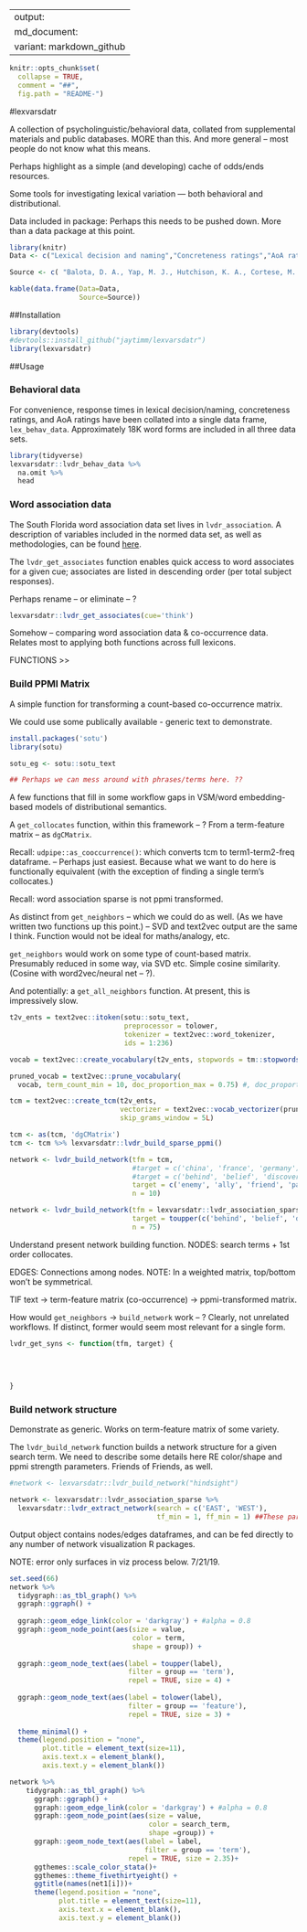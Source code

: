 
---
output:
  md_document:
    variant: markdown_github
---

```r
knitr::opts_chunk$set(
  collapse = TRUE,
  comment = "##",
  fig.path = "README-")
```



#lexvarsdatr

A collection of psycholinguistic/behavioral data, collated from supplemental materials and public databases. 
MORE than this.  And more general -- most people do not know what this means.

Perhaps highlight as a simple (and developing) cache of odds/ends resources.   

Some tools for investigating lexical variation --- both behavioral and distributional.

Data included in package:  Perhaps this needs to be pushed down.  More than a data package at this point.

```r
library(knitr)
Data <- c("Lexical decision and naming","Concreteness ratings","AoA ratings", "Word association")
```


```r
Source <- c( "Balota, D. A., Yap, M. J., Hutchison, K. A., Cortese, M. J., Kessler, B., Loftis, B., ... & Treiman, R. (2007). The English lexicon project. *Behavior research methods*, 39(3), 445-459.","Brysbaert, M., Warriner, A. B., & Kuperman, V. (2014). Concreteness ratings for 40 thousand generally known English word lemmas. *Behavior research methods*, 46(3), 904-911.","Kuperman, V., Stadthagen-Gonzalez, H., & Brysbaert, M. (2012). Age-of-acquisition ratings for 30,000 English words. *Behavior Research Methods*, 44(4), 978-990.","Nelson, D. L., McEvoy, C. L., & Schreiber, T. A. (2004). The University of South Florida free association, rhyme, and word fragment norms. *Behavior Research Methods, Instruments, & Computers*, 36(3), 402-407.")

kable(data.frame(Data=Data,
                 Source=Source))
```


##Installation

```r
library(devtools)
#devtools::install_github("jaytimm/lexvarsdatr")
library(lexvarsdatr) 
```



##Usage

### Behavioral data

For convenience, response times in lexical decision/naming, concreteness ratings, and AoA ratings have been collated into a single data frame, `lex_behav_data`.  Approximately 18K word forms are included in all three data sets.  

```r
library(tidyverse)
lexvarsdatr::lvdr_behav_data %>%
  na.omit %>%
  head
```



### Word association data

The South Florida word association data set lives in `lvdr_association`.  A description of variables included in the normed data set, as well as methodologies, can be found [here](http://w3.usf.edu/FreeAssociation/).  

The `lvdr_get_associates` function enables quick access to word associates for a given cue; associates are listed in descending order (per total subject responses).

Perhaps rename -- or eliminate -- ?

```r
lexvarsdatr::lvdr_get_associates(cue='think')
```

Somehow -- comparing word association data & co-occurrence data.  Relates most to applying both functions across full lexicons.



FUNCTIONS >> 

### Build PPMI Matrix

A simple function for transforming a count-based co-occurrence matrix.  

We could use some publically available - generic text to demonstrate.  

```r
install.packages('sotu')
library(sotu)

sotu_eg <- sotu::sotu_text

## Perhaps we can mess around with phrases/terms here. ?? 
```

A few functions that fill in some workflow gaps in VSM/word embedding-based models of distributional semantics.

A `get_collocates` function, within this framework -- ?   From a term-feature matrix -- as `dgCMatrix`.


Recall: `udpipe::as_cooccurrence()`: which converts tcm to term1-term2-freq dataframe.  -- Perhaps just easiest.  Because what we want to do here is functionally equivalent (with the exception of finding a single term's collocates.)

Recall: word association sparse is not ppmi transformed. 

As distinct from `get_neighbors` -- which we could do as well.  (As we have written two functions up this point.) -- SVD and text2vec output are the same I think.  Function would not be ideal for maths/analogy, etc.

`get_neighbors` would work on some type of count-based matrix.  Presumably reduced in some way, via SVD etc.  Simple cosine similarity.  (Cosine with word2vec/neural net -- ?).

And potentially: a `get_all_neighbors` function.  At present, this is impressively slow.  

```r
t2v_ents = text2vec::itoken(sotu::sotu_text, 
                            preprocessor = tolower, 
                            tokenizer = text2vec::word_tokenizer, 
                            ids = 1:236)

vocab = text2vec::create_vocabulary(t2v_ents, stopwords = tm::stopwords()) 

pruned_vocab = text2vec::prune_vocabulary(
  vocab, term_count_min = 10, doc_proportion_max = 0.75) #, doc_proportion_max = 0.95

tcm = text2vec::create_tcm(t2v_ents, 
                           vectorizer = text2vec::vocab_vectorizer(pruned_vocab), 
                           skip_grams_window = 5L)

tcm <- as(tcm, 'dgCMatrix')
tcm <- tcm %>% lexvarsdatr::lvdr_build_sparse_ppmi()
```



```r
network <- lvdr_build_network(tfm = tcm, 
                              #target = c('china', 'france', 'germany'), 
                              #target = c('behind', 'belief', 'discover'),
                              target = c('enemy', 'ally', 'friend', 'partner'),
                              n = 10)

network <- lvdr_build_network(tfm = lexvarsdatr::lvdr_association_sparse, 
                              target = toupper(c('behind', 'belief', 'discover')), 
                              n = 75)
```

Understand present network building function.  NODES: search terms + 1st order collocates.

EDGES: Connections among nodes.  NOTE: In a weighted matrix, top/bottom won't be symmetrical.


TIF text -> term-feature matrix (co-occurrence) -> ppmi-transformed matrix.  

How would `get_neighbors` -> `build_network` work -- ?  Clearly, not unrelated workflows.  If distinct, former would seem most relevant for a single form.

```r
lvdr_get_syns <- function(tfm, target) {
  
  
  
  
}
```


### Build network structure

Demonstrate as generic.  Works on term-feature matrix of some variety.  


The `lvdr_build_network` function builds a network structure for a given search term.  We need to describe some details here RE color/shape and ppmi strength parameters.  Friends of Friends, as well.  

```r
#network <- lexvarsdatr::lvdr_build_network("hindsight") 

network <- lexvarsdatr::lvdr_association_sparse %>%
  lexvarsdatr::lvdr_extract_network(search = c('EAST', 'WEST'), 
                                    tf_min = 1, ff_min = 1) ##These parameters need to be re-thought.
```


Output object contains nodes/edges dataframes, and can be fed directly to any number of network visualization R packages.

NOTE: error only surfaces in viz process below.  7/21/19.


```r
set.seed(66)
network %>%
  tidygraph::as_tbl_graph() %>%
  ggraph::ggraph() +
  
  ggraph::geom_edge_link(color = 'darkgray') + #alpha = 0.8
  ggraph::geom_node_point(aes(size = value, 
                              color = term,
                              shape = group)) +
  
  ggraph::geom_node_text(aes(label = toupper(label), 
                             filter = group == 'term'), 
                             repel = TRUE, size = 4) +
  
  ggraph::geom_node_text(aes(label = tolower(label), 
                             filter = group == 'feature'), 
                             repel = TRUE, size = 3) +
  
  theme_minimal() +
  theme(legend.position = "none",
        plot.title = element_text(size=11),
        axis.text.x = element_blank(),
        axis.text.y = element_blank())
```


```r
network %>%
    tidygraph::as_tbl_graph() %>%
      ggraph::ggraph() +
      ggraph::geom_edge_link(color = 'darkgray') + #alpha = 0.8
      ggraph::geom_node_point(aes(size = value, 
                                  color = search_term,
                                  shape =group)) +
      ggraph::geom_node_text(aes(label = label, 
                                 filter = group == 'term'), 
                             repel = TRUE, size = 2.35)+
      ggthemes::scale_color_stata()+
      ggthemes::theme_fivethirtyeight() +
      ggtitle(names(net1[i]))+
      theme(legend.position = "none",
            plot.title = element_text(size=11),
            axis.text.x = element_blank(),
            axis.text.y = element_blank())
```



